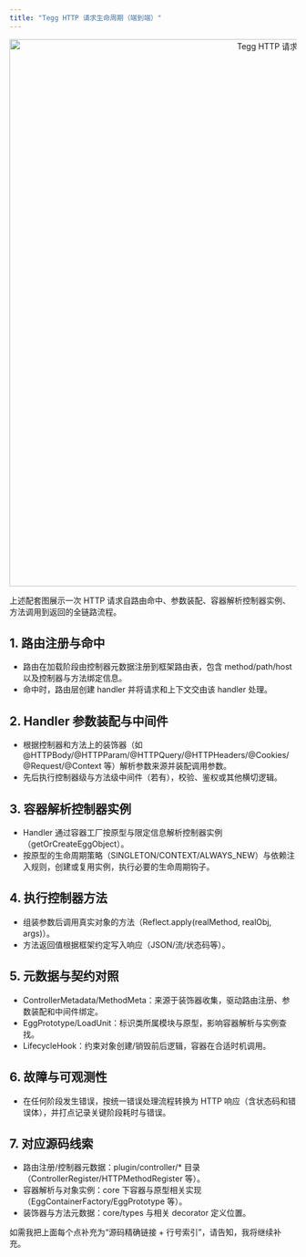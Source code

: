 ```yaml
---
title: "Tegg HTTP 请求生命周期（端到端）"
---
```


<p align="center">
  <img src="/img/request-lifecycle.svg" alt="Tegg HTTP 请求生命周期图" width="960" />
</p>

上述配套图展示一次 HTTP 请求自路由命中、参数装配、容器解析控制器实例、方法调用到返回的全链路流程。

## 1. 路由注册与命中
- 路由在加载阶段由控制器元数据注册到框架路由表，包含 method/path/host 以及控制器与方法绑定信息。
- 命中时，路由层创建 handler 并将请求和上下文交由该 handler 处理。

## 2. Handler 参数装配与中间件
- 根据控制器和方法上的装饰器（如 @HTTPBody/@HTTPParam/@HTTPQuery/@HTTPHeaders/@Cookies/@Request/@Context 等）解析参数来源并装配调用参数。
- 先后执行控制器级与方法级中间件（若有），校验、鉴权或其他横切逻辑。

## 3. 容器解析控制器实例
- Handler 通过容器工厂按原型与限定信息解析控制器实例（getOrCreateEggObject）。
- 按原型的生命周期策略（SINGLETON/CONTEXT/ALWAYS_NEW）与依赖注入规则，创建或复用实例，执行必要的生命周期钩子。

## 4. 执行控制器方法
- 组装参数后调用真实对象的方法（Reflect.apply(realMethod, realObj, args)）。
- 方法返回值根据框架约定写入响应（JSON/流/状态码等）。

## 5. 元数据与契约对照
- ControllerMetadata/MethodMeta：来源于装饰器收集，驱动路由注册、参数装配和中间件绑定。
- EggPrototype/LoadUnit：标识类所属模块与原型，影响容器解析与实例查找。
- LifecycleHook：约束对象创建/销毁前后逻辑，容器在合适时机调用。

## 6. 故障与可观测性
- 在任何阶段发生错误，按统一错误处理流程转换为 HTTP 响应（含状态码和错误体），并打点记录关键阶段耗时与错误。

## 7. 对应源码线索
- 路由注册/控制器元数据：plugin/controller/* 目录（ControllerRegister/HTTPMethodRegister 等）。
- 容器解析与对象实例：core 下容器与原型相关实现（EggContainerFactory/EggPrototype 等）。
- 装饰器与方法元数据：core/types 与相关 decorator 定义位置。

如需我把上面每个点补充为“源码精确链接 + 行号索引”，请告知，我将继续补充。